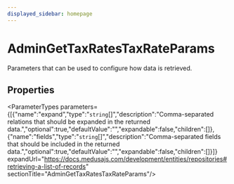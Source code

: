 ```yaml
---
displayed_sidebar: homepage
---
```



# AdminGetTaxRatesTaxRateParams

Parameters that can be used to configure how data is retrieved.

## Properties

<ParameterTypes parameters={[{"name":"expand","type":"`string`[]","description":"Comma-separated relations that should be expanded in the returned data.","optional":true,"defaultValue":"","expandable":false,"children":[]},{"name":"fields","type":"`string`[]","description":"Comma-separated fields that should be included in the returned data.","optional":true,"defaultValue":"","expandable":false,"children":[]}]} expandUrl="https://docs.medusajs.com/development/entities/repositories#retrieving-a-list-of-records" sectionTitle="AdminGetTaxRatesTaxRateParams"/>
